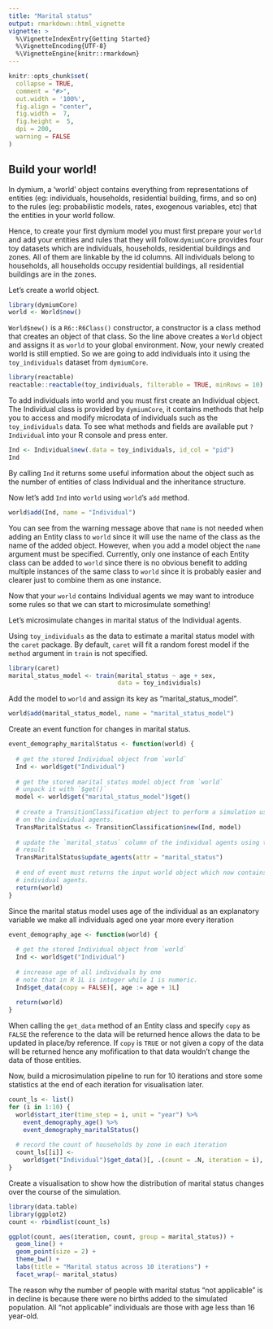 ```yaml
---
title: "Marital status"
output: rmarkdown::html_vignette
vignette: >
  %\VignetteIndexEntry{Getting Started}
  %\VignetteEncoding{UTF-8}
  %\VignetteEngine{knitr::rmarkdown}
---
```


```r
knitr::opts_chunk$set(
  collapse = TRUE,
  comment = "#>",
  out.width = '100%',
  fig.align = "center", 
  fig.width =  7,
  fig.height =  5,
  dpi = 200,
  warning = FALSE
)
```

## Build your world!

In dymium, a 'world' object contains everything from representations of entities
(eg: individuals, households, residential building, firms, and so on) to the rules
(eg: probabilistic models, rates, exogenous variables, etc) that the entities in
your world follow. 

Hence, to create your first dymium model you must first prepare your `world` and
add your entities and rules that they will follow.`dymiumCore` provides four toy
datasets which are individuals, households, residential buildings and zones. All
of them are linkable by the id columns. All individuals belong to households, all
households occupy residential buildings, all residential buildings are in the zones. 

Let's create a world object.

```r
library(dymiumCore)
world <- World$new()
```

`World$new()` is a `R6::R6Class()` constructor, a constructor is a class method that 
creates an object of that class. So the line above creates a `World` object and assigns 
it as `world` to your global environment. Now, your newly created world is still emptied.
So we are going to add individuals into it using the `toy_individuals` dataset from `dymiumCore`. 

```r
library(reactable)
reactable::reactable(toy_individuals, filterable = TRUE, minRows = 10)
```

To add individuals into world and you must first create an Individual object. 
The Individual class is provided by `dymiumCore`, it contains methods that help 
you to access and modify microdata of individuals such as the `toy_individuals` data.
To see what methods and fields are available put `?Individual` into your R console 
and press enter.
 
```r
Ind <- Individual$new(.data = toy_individuals, id_col = "pid")
Ind
```
By calling `Ind` it returns some useful information about the object such as the
number of entities of class Individual and the inheritance structure. 
 
Now let's add `Ind` into `world` using `world`'s `add` method. 

```r
world$add(Ind, name = "Individual")
```

You can see from the warning message above that `name` is not needed when adding 
an Entity class to `world` since it will use the name of the class as the name 
of the added object. However, when you add a model object the `name` argument must
be specified. Currently, only one instance of each Entity class can be added to
`world` since there is no obvious benefit to adding multiple instances of the same
class to `world` since it is probably easier and clearer just to combine them as
one instance.

Now that your `world` contains Individual agents we may want to introduce some 
rules so that we can start to microsimulate something!


Let's microsimulate changes in marital status of the Individual agents.

Using `toy_individuals` as the data to estimate a marital status model with the
`caret` package. By default, `caret` will fit a random forest model if the `method`
argument in `train` is not specified.

```r
library(caret)
marital_status_model <- train(marital_status ~ age + sex, 
                              data = toy_individuals)
```

Add the model to `world` and assign its key as "marital_status_model".

```r
world$add(marital_status_model, name = "marital_status_model")
```

Create an event function for changes in marital status.

```r
event_demography_maritalStatus <- function(world) {
  
  # get the stored Individual object from `world`
  Ind <- world$get("Individual")
  
  # get the stored marital status model object from `world`
  # unpack it with `$get()`
  model <- world$get("marital_status_model")$get()
  
  # create a TransitionClassification object to perform a simulation using the model
  # on the individual agents.
  TransMaritalStatus <- TransitionClassification$new(Ind, model)
  
  # update the `marital_status` column of the individual agents using the simulated 
  # result
  TransMaritalStatus$update_agents(attr = "marital_status")
  
  # end of event must returns the input world object which now contains the updated
  # individual agents.
  return(world)
}
```

Since the marital status model uses age of the individual as an explanatory variable
we make all individuals aged one year more every iteration

```r
event_demography_age <- function(world) {
  
  # get the stored Individual object from `world`
  Ind <- world$get("Individual")
  
  # increase age of all individuals by one 
  # note that in R 1L is integer while 1 is numeric.
  Ind$get_data(copy = FALSE)[, age := age + 1L]
  
  return(world)
}
```

When calling the `get_data` method of an Entity class and specify `copy` as `FALSE`
the reference to the data will be returned hence allows  the data to be updated 
in place/by reference. If `copy` is `TRUE` or not given a copy of the data will
be returned hence any mofification to that data wouldn't change the data of those
entities. 

Now, build a microsimulation pipeline to run for 10 iterations and store some 
statistics at the end of each iteration for visualisation later. 

```r
count_ls <- list()
for (i in 1:10) {
  world$start_iter(time_step = i, unit = "year") %>%
    event_demography_age() %>%
    event_demography_maritalStatus()
  
  # record the count of households by zone in each iteration
  count_ls[[i]] <-
    world$get("Individual")$get_data()[, .(count = .N, iteration = i), marital_status]
}
```

Create a visualisation to show how the distribution of marital status changes
over the course of the simulation.

```r
library(data.table)
library(ggplot2)
count <- rbindlist(count_ls)

ggplot(count, aes(iteration, count, group = marital_status)) +
  geom_line() + 
  geom_point(size = 2) + 
  theme_bw() + 
  labs(title = "Marital status across 10 iterations") +
  facet_wrap(~ marital_status)
```

The reason why the number of people with marital status "not applicable" is in decline is because there were no births added to the simulated population. All "not applicable" individuals are those with age less than 16 year-old.
